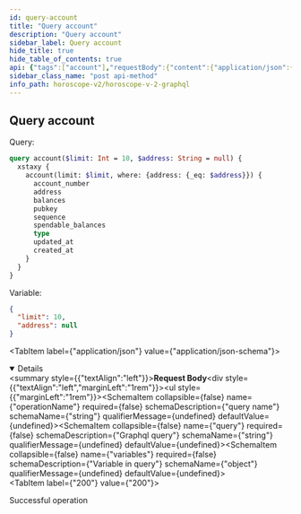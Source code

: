 ```yaml
---
id: query-account
title: "Query account"
description: "Query account"
sidebar_label: Query account
hide_title: true
hide_table_of_contents: true
api: {"tags":["account"],"requestBody":{"content":{"application/json":{"schema":{"type":"object","properties":{"operationName":{"type":"string","example":"account","description":"query name"},"query":{"type":"string","example":"query account($limit: Int = 10, $address: String = null) { xstaxy { account(limit: $limit, where: {address: {_eq: $address}}) { account_number address balances pubkey sequence spendable_balances type updated_at created_at } } }","description":"Graphql query"},"variables":{"type":"object","description":"Variable in query","example":{"limit":10,"address":null}}}}}}},"responses":{"200":{"description":"Successful operation"}},"description":"Query account","method":"post","path":"/api/v2/graphql","servers":[{"url":"https://indexer-v2.staging.aurascan.io"},{"url":"https://horoscope.aura.network"},{"url":"https://indexer-v2.dev.aurascan.io"}],"jsonRequestBodyExample":{"operationName":"account","query":"query account($limit: Int = 10, $address: String = null) { xstaxy { account(limit: $limit, where: {address: {_eq: $address}}) { account_number address balances pubkey sequence spendable_balances type updated_at created_at } } }","variables":{"limit":10,"address":null}},"info":{"title":"Horoscope v2 graphql","version":"1.0.0"},"postman":{"name":"Query account","description":{"type":"text/plain"},"url":{"path":["api","v2","graphql"],"host":["{{baseUrl}}"],"query":[],"variable":[]},"header":[{"key":"Content-Type","value":"application/json"}],"method":"POST","body":{"mode":"raw","raw":"\"\"","options":{"raw":{"language":"json"}}}}}
sidebar_class_name: "post api-method"
info_path: horoscope-v2/horoscope-v-2-graphql
---
```



## Query account
Query:
```graphql
query account($limit: Int = 10, $address: String = null) {
  xstaxy {
    account(limit: $limit, where: {address: {_eq: $address}}) {
      account_number
      address
      balances
      pubkey
      sequence
      spendable_balances
      type
      updated_at
      created_at
    }
  }
}
```
Variable:
```json
{
  "limit": 10,
  "address": null
}
```
<MimeTabs><TabItem label={"application/json"} value={"application/json-schema"}><details style={{}} data-collapsed={false} open={true}><summary style={{"textAlign":"left"}}><strong>Request Body</strong></summary><div style={{"textAlign":"left","marginLeft":"1rem"}}></div><ul style={{"marginLeft":"1rem"}}><SchemaItem collapsible={false} name={"operationName"} required={false} schemaDescription={"query name"} schemaName={"string"} qualifierMessage={undefined} defaultValue={undefined}></SchemaItem><SchemaItem collapsible={false} name={"query"} required={false} schemaDescription={"Graphql query"} schemaName={"string"} qualifierMessage={undefined} defaultValue={undefined}></SchemaItem><SchemaItem collapsible={false} name={"variables"} required={false} schemaDescription={"Variable in query"} schemaName={"object"} qualifierMessage={undefined} defaultValue={undefined}></SchemaItem></ul></details></TabItem></MimeTabs><div><ApiTabs><TabItem label={"200"} value={"200"}><div>

Successful operation

</div><div></div></TabItem></ApiTabs></div>
      